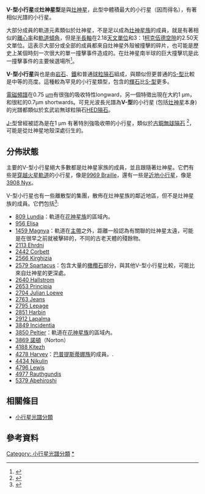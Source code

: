 '''V-型小行星'''或'''灶神星型'''是與[[灶神星|灶神星]]，此型中體積最大的小行星（因而得名），有著相似光譜的小行星。 

大部分成員的軌道元素類似於灶神星，不是足以成為[[灶神星族|灶神星族]]的成員，就是有著相似的[[離心率|離心率]]和[[軌道傾角|軌道傾角]]，但是[[半長軸|半長軸]]在2.18[[天文單位|天文單位]]和3：1[[柯克伍德空隙|柯克伍德空隙]]的2.50天文單位。這表示大部分或全部的成員都來自灶神星外殼被撞擊的碎片，也可能是歷史上某個時刻一次很大的單一撞擊事件造成的。在灶神星南半球的巨大撞擊坑是此一撞擊事件的主要候選場所<ref name="Bus02">{{cite journal | author= S. J. Bus and R. P. Binzel| title= ''Phase II of the Small Main-belt Asteroid Spectroscopy Survey: A feature-based taxonomy''| journal= Icarus| year= 2002| volume= 158| pages= 146| doi= 10.1006/icar.2002.6856}}</ref>。

'''V-型小行星'''與也是由[[岩石|岩石]]、[[鐵|鐵]]和普通[[球粒隕石|球粒隕石]]組成，與類似但更普通的[[S-型小行星|S-型]]比較是中等的亮度。這種較為罕見的小行星類型，包含的[[輝石|輝石]]比[[S-型小行星|S-型]]更多。

[[電磁頻譜|電磁頻譜]]在0.75 [[μm|μm]]有很強的吸收特性longward，另一個特徵出現在大約1 μm，和很紅的0.7μm shortwards。可見光波長光譜為'''V-型'''的小行星 (包括[[小行星4|灶神星]]本身) 的光譜都類似於玄武岩無球粒隕石[[HED隕石|HED隕石]]。

[[J-型小行星|J-型]]曾經被認為是在1 μm 有著特別強吸收帶的小行星，類似於[[古銅無球隕石|古銅無球隕石]] <ref name="Binzel93">{{cite journal | author= R. P. Binzel and S. Xu| title= ''Chips off of asteroid 4 Vesta: Evidence for the parent body of basaltic achondrite meteorites''| journal= Science| year= 1993| volume= 260| pages= 186 | doi= 10.1126/science.260.5105.186| pmid= 17807177}}</ref>，可能是從灶神星地殼深處衍生的。

== 分佈狀態 ==
主要的V-型小行星絕大多數都是灶神星家族的成員，並且跟隨著灶神星。它們有些是[[火星軌道穿越小行星|穿越火星軌道]]的小行星，像是[[小行星9969|9969 Braille]]，還有一些是[[近地小行星|近地小行星]]，像是[[小行星3908|3908 Nyx]]。

V-型小行星也有一些離散型的集團，散佈在灶神星族的鄰近地區，但不是灶神星族的成員。它們包括<ref>{{cite journal | author= V. Carruba et al.| title= ''On the V-type asteroids outside the Vesta family''| journal= Astronomy & Astrophysics| year= 2005| volume= 441| pages= 819| doi= 10.1051/0004-6361:20053355}}</ref>:
*[[小行星809|809 Lundia]]：軌道在[[花神星族|花神星族]]的區域內。
*[[小行星956|956 Elisa]]
*[[小行星1459|1459 Magnya]]：軌道在[[小行星帶|主帶]]之外，距離一般認為有關聯的灶神星太遠，可能是在很早之前就被擊碎的，不同的古老天體的殘餘物。
*[[小行星2113|2113 Ehrdni]]
*[[小行星2442|2442 Corbett]]
*[[小行星2566|2566 Kirghizia]]
*[[小行星2579|2579 Spartacus]]：包含大量的[[橄欖石|橄欖石]]部分，與其他V-型小行星比較，可能比來自灶神星的更深處。
*[[小行星2640|2640 Hallstrom]]
*[[小行星2653|2653 Principia]]
*[[小行星2704|2704 Julian Loewe]]
*[[小行星2763|2763 Jeans]]
*[[小行星2795|2795 Lepage]]
*[[小行星2851|2851 Harbin]]
*[[小行星2912|2912 Lapalma]]
*[[小行星3849|3849 Incidentia]]
*[[小行星3850|3850 Peltier]]：軌道在[[花神星族|花神星族]]的區域內。
*[[小行星3869|3869 諾頓]]（Norton）
*[[小行星4188|4188 Kitezh]]
*[[小行星4278|4278 Harvey]]：[[巴普提斯蒂娜族|巴普提斯蒂娜族]]的成員。.
*[[小行星4434|4434 Nikulin]]
*[[小行星4796|4796 Lewis]]
*[[小行星4977|4977 Rauthgundis]]
*[[小行星5379|5379 Abehiroshi]]

== 相關條目 ==
*[[小行星光譜分類|小行星光譜分類]]

== 參考資料 ==
<references />

{{小行星}}
{{小天體}}

[[Category:_小行星光譜分類|Category: 小行星光譜分類]]
[[Category:V-型小行星|*]]